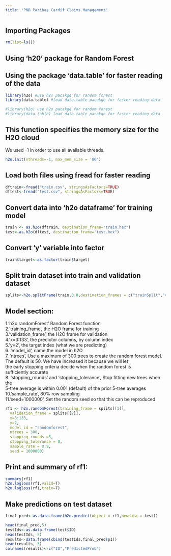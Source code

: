 ---
title: "PNB Paribas Cardif Claims Management"
---

## Importing Packages 

```{r echo = TRUE}
rm(list=ls())
```

## Using 'h20' package for Random Forest 
## Using the package 'data.table' for faster reading of the data

```{r echo=FALSE, include = FALSE, warning=FALSE, message=FALSE}
library(h2o) #use h2o pacakge for random forest
library(data.table) #load data.table pacakge for faster reading data
```

```{r echo=TRUE}
#library(h2o) use h2o pacakge for random forest
#library(data.table) load data.table pacakge for faster reading data
```

## This function specifies the memory size for the H2O cloud
We used -1 in order to use all available threads. 

```{r echo = TRUE}
h2o.init(nthreads=-1, max_mem_size = '8G')
```

## Load both files using fread for faster reading

```{r echo = TRUE}
dftrain<-fread("train.csv", stringsAsFactors=TRUE)   
dftest<-fread("test.csv", stringsAsFactors=TRUE) 
``` 

## Convert data into 'h2o dataframe' for training model

```{r echo = TRUE, warning=FALSE, message=FALSE,results='hide'}
train <- as.h2o(dftrain, destination_frame="train.hex")
test<-as.h2o(dftest, destination_frame="test.hex")
``` 

## Convert 'y' variable into factor

```{r echo = TRUE}
train$target<-as.factor(train$target)
``` 

## Split train dataset into train and validation dataset

```{r echo = TRUE}
splits<-h2o.splitFrame(train,0.8,destination_frames = c("trainSplit","validSplit"),seed=111111111)
``` 

## Model section:

1.'h2o.randomForest' Random Forest function  
2.'training_frame', the H2O frame for training  
3.'validation_frame', the H2O frame for validation  
4.'x=3:133', the predictor columns, by column index  
5.'y=2', the target index (what we are predicting)  
6. 'model_id', name the model in h2O  
7. 'ntrees', Use a maximum of 300 trees to create the random forest model.    
             The default is 50. We have increased it because we will let     
             the early stopping criteria decide when the random forest is     
             sufficiently accurate  
8. 'stopping_rounds' and 'stopping_tolerance', Stop fitting new trees when the     
             5-tree average is within 0.001 (default) of the prior 5-tree averages    
10.'sample_rate', 80% row sampling  
11.'seed=1000000', Set the random seed so that this can be reproduced  

```{r echo = TRUE, warning=FALSE, message=FALSE,results='hide'}
rf1 <- h2o.randomForest(training_frame = splits[[1]],        
  validation_frame = splits[[2]],      
  x=3:133,                    
  y=2,                        
  model_id = "randomforest",              
  ntrees = 300,   
  stopping_rounds =5,
  stopping_tolerance = 0,
  sample_rate = 0.9,          
  seed = 1000000) 
``` 

## Print and summary of rf1: 

```{r echo = TRUE}
summary(rf1)
h2o.logloss(rf1,valid=T)        
h2o.logloss(rf1,train=T)
``` 

## Make predictions on test dataset

```{r echo = TRUE,warning=FALSE,message=FALSE, results='hide'}
final_pred<-as.data.frame(h2o.predict(object = rf1,newdata = test)) 
``` 

```{r echo = TRUE,warning=FALSE,message=FALSE} 
head(final_pred,5)
testIds<-as.data.frame(test$ID) 
head(testIds, 5)
results<-data.frame(cbind(testIds,final_pred$p1))
head(results, 5)
colnames(results)<-c("ID","PredictedProb")
``` 
